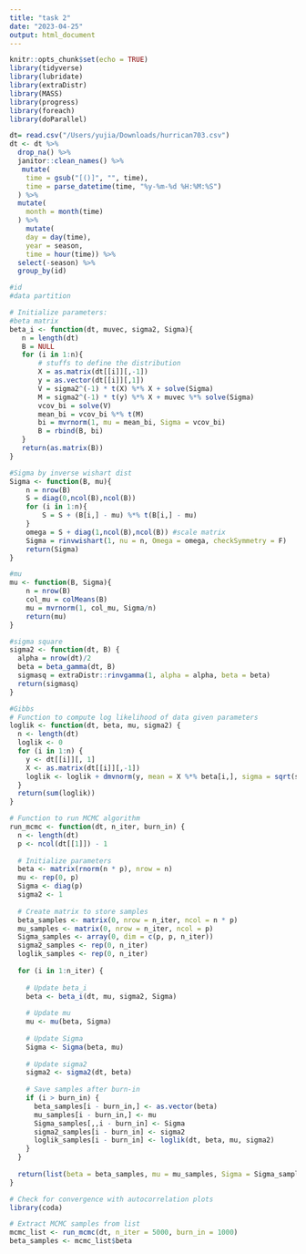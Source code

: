 ---
title: "task 2"
date: "2023-04-25"
output: html_document
---

```{r setup, include=FALSE}
knitr::opts_chunk$set(echo = TRUE)
library(tidyverse)
library(lubridate)
library(extraDistr)
library(MASS)
library(progress)
library(foreach)
library(doParallel)
```


```{r echo=FALSE}
dt= read.csv("/Users/yujia/Downloads/hurrican703.csv")
dt <- dt %>%
  drop_na() %>%
  janitor::clean_names() %>%
   mutate(
    time = gsub("[()]", "", time),
    time = parse_datetime(time, "%y-%m-%d %H:%M:%S")
  ) %>% 
  mutate(
    month = month(time)
  ) %>%
    mutate(
    day = day(time),
    year = season,
    time = hour(time)) %>%
  select(-season) %>%
  group_by(id)
```

```{r}
#id 
#data partition 
```


```{r}
# Initialize parameters:
#beta matrix
beta_i <- function(dt, muvec, sigma2, Sigma){
   n = length(dt)
   B = NULL
   for (i in 1:n){
       # stuffs to define the distribution
       X = as.matrix(dt[[i]][,-1]) 
       y = as.vector(dt[[i]][,1])
       V = sigma2^(-1) * t(X) %*% X + solve(Sigma)
       M = sigma2^(-1) * t(y) %*% X + muvec %*% solve(Sigma)
       vcov_bi = solve(V)
       mean_bi = vcov_bi %*% t(M) 
       bi = mvrnorm(1, mu = mean_bi, Sigma = vcov_bi)
       B = rbind(B, bi)
   }
   return(as.matrix(B))
}

#Sigma by inverse wishart dist
Sigma <- function(B, mu){
    n = nrow(B)
    S = diag(0,ncol(B),ncol(B))
    for (i in 1:n){
        S = S + (B[i,] - mu) %*% t(B[i,] - mu)
    }
    omega = S + diag(1,ncol(B),ncol(B)) #scale matrix
    Sigma = rinvwishart(1, nu = n, Omega = omega, checkSymmetry = F)
    return(Sigma)
}

#mu 
mu <- function(B, Sigma){
    n = nrow(B)
    col_mu = colMeans(B)
    mu = mvrnorm(1, col_mu, Sigma/n)
    return(mu)
}

#sigma square 
sigma2 <- function(dt, B) {
  alpha = nrow(dt)/2
  beta = beta_gamma(dt, B)
  sigmasq = extraDistr::rinvgamma(1, alpha = alpha, beta = beta) 
  return(sigmasq)
}

```


```{r}
#Gibbs
# Function to compute log likelihood of data given parameters
loglik <- function(dt, beta, mu, sigma2) {
  n <- length(dt)
  loglik <- 0
  for (i in 1:n) {
    y <- dt[[i]][, 1]
    X <- as.matrix(dt[[i]][,-1])
    loglik <- loglik + dmvnorm(y, mean = X %*% beta[i,], sigma = sqrt(sigma2) * diag(nrow(y)), log = TRUE)
  }
  return(sum(loglik))
}

# Function to run MCMC algorithm
run_mcmc <- function(dt, n_iter, burn_in) {
  n <- length(dt)
  p <- ncol(dt[[1]]) - 1
  
  # Initialize parameters
  beta <- matrix(rnorm(n * p), nrow = n)
  mu <- rep(0, p)
  Sigma <- diag(p)
  sigma2 <- 1
  
  # Create matrix to store samples
  beta_samples <- matrix(0, nrow = n_iter, ncol = n * p)
  mu_samples <- matrix(0, nrow = n_iter, ncol = p)
  Sigma_samples <- array(0, dim = c(p, p, n_iter))
  sigma2_samples <- rep(0, n_iter)
  loglik_samples <- rep(0, n_iter)
  
  for (i in 1:n_iter) {
    
    # Update beta_i
    beta <- beta_i(dt, mu, sigma2, Sigma)
    
    # Update mu
    mu <- mu(beta, Sigma)
    
    # Update Sigma
    Sigma <- Sigma(beta, mu)
    
    # Update sigma2
    sigma2 <- sigma2(dt, beta)
    
    # Save samples after burn-in
    if (i > burn_in) {
      beta_samples[i - burn_in,] <- as.vector(beta)
      mu_samples[i - burn_in,] <- mu
      Sigma_samples[,,i - burn_in] <- Sigma
      sigma2_samples[i - burn_in] <- sigma2
      loglik_samples[i - burn_in] <- loglik(dt, beta, mu, sigma2)
    }
  }
  
  return(list(beta = beta_samples, mu = mu_samples, Sigma = Sigma_samples, sigma2 = sigma2_samples, loglik = loglik_samples))
}

```


```{r}
# Check for convergence with autocorrelation plots
library(coda)

# Extract MCMC samples from list
mcmc_list <- run_mcmc(dt, n_iter = 5000, burn_in = 1000)
beta_samples <- mcmc_list$beta

```








